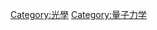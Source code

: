 {{Cat main|量子光學}}
{{Commonscat|Quantum optics}}

[[Category:光學|Category:光學]]
[[Category:量子力学|Category:量子力学]]